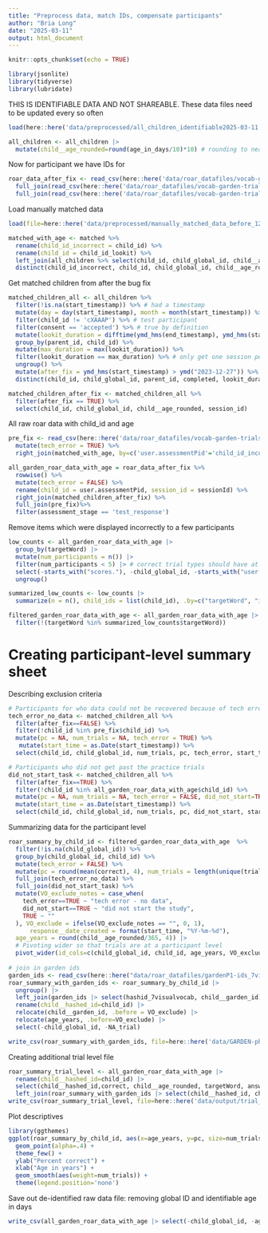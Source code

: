 ```yaml
---
title: "Preprocess data, match IDs, compensate participants"
author: "Bria Long"
date: "2025-03-11"
output: html_document
---
```


```r
knitr::opts_chunk$set(echo = TRUE)
```

```r
library(jsonlite)
library(tidyverse)
library(lubridate)
```

THIS IS IDENTIFIABLE DATA AND NOT SHAREABLE.
These data files need to be updated every so often
```r
load(here::here('data/preprocessed/all_children_identifiable2025-03-11.RData'))

all_children <- all_children |> 
  mutate(child__age_rounded=round(age_in_days/10)*10) # rounding to nearest tenth to de-identify
```

Now for participant we have IDs for
```r
roar_data_after_fix <- read_csv(here::here('data/roar_datafiles/vocab-garden-trials-04262024-v2.csv')) %>%
  full_join(read_csv(here::here('data/roar_datafiles/vocab-garden-trials-04262024-v1.csv'))) %>%
  full_join(read_csv(here::here('data/roar_datafiles/vocab-garden-trials-04262024-08262024.csv')))
```

Load manually matched data
```r
load(file=here::here('data/preprocessed/manually_matched_data_before_122823.RData'))

matched_with_age <- matched %>%
  rename(child_id_incorrect = child_id) %>%
  rename(child_id = child_id_lookit) %>%
  left_join(all_children %>% select(child_id, child_global_id, child__age_rounded)) %>% # add back age
  distinct(child_id_incorrect, child_id, child_global_id, child__age_rounded) # keeping distinct entry in case participant tried to participate multiple times in the same day
```

Get matched children from after the bug fix 
```r
matched_children_all <- all_children %>%
  filter(!is.na(start_timestamp)) %>% # had a timestamp
  mutate(day = day(start_timestamp), month = month(start_timestamp)) %>%
  filter(child_id != 'cXAAAP') %>% # test participant
  filter(consent == 'accepted') %>% # true by definition
  mutate(lookit_duration = difftime(ymd_hms(end_timestamp), ymd_hms(start_timestamp), units='mins')) %>%
  group_by(parent_id, child_id) %>%
  mutate(max_duration = max(lookit_duration)) %>%
  filter(lookit_duration == max_duration) %>% # only get one session per child, sometimes they attempted twice
  ungroup() %>%
  mutate(after_fix = ymd_hms(start_timestamp) > ymd("2023-12-27")) %>%
  distinct(child_id, child_global_id, parent_id, completed, lookit_duration, start_timestamp, child__age_rounded, after_fix, session_id)

matched_children_after_fix <- matched_children_all %>%
  filter(after_fix == TRUE) %>% 
  select(child_id, child_global_id, child__age_rounded, session_id)
```

All raw roar data with child_id and age
```r
pre_fix <- read_csv(here::here('data/roar_datafiles/vocab-garden-trials-122723.csv')) %>%
  mutate(tech_error = TRUE) %>%
  right_join(matched_with_age, by=c('user.assessmentPid'='child_id_incorrect')) 

all_garden_roar_data_with_age = roar_data_after_fix %>%
  rowwise() %>%
  mutate(tech_error = FALSE) %>%
  rename(child_id = user.assessmentPid, session_id = sessionId) %>%
  right_join(matched_children_after_fix) %>% 
  full_join(pre_fix)%>%
  filter(assessment_stage == 'test_response')
```
Remove items which were displayed incorrectly to a few participants
```r
low_counts <- all_garden_roar_data_with_age |>
  group_by(targetWord) |>
  mutate(num_participants = n()) |>
  filter(num_participants < 5) |> # correct trial types should have at least 10 participants 
  select(-starts_with("scores."), -child_global_id, -starts_with("user.")) |>
  ungroup()

summarized_low_counts <- low_counts |>
  summarize(n = n(), child_ids = list(child_id), .by=c("targetWord", "itemSource"))

filtered_garden_roar_data_with_age <- all_garden_roar_data_with_age |>
  filter(!(targetWord %in% summarized_low_counts$targetWord))
```

# Creating participant-level summary sheet

Describing exclusion criteria
```r
# Participants for who data could not be recovered because of tech error
tech_error_no_data <- matched_children_all %>% 
  filter(after_fix==FALSE) %>%
  filter(!child_id %in% pre_fix$child_id) %>%
  mutate(pc = NA, num_trials = NA, tech_error = TRUE) %>%
   mutate(start_time = as.Date(start_timestamp)) %>%
  select(child_id, child_global_id, num_trials, pc, tech_error, start_time, child__age_rounded)

# Participants who did not get past the practice trials
did_not_start_task <- matched_children_all %>% 
  filter(after_fix==TRUE) %>%
  filter(!child_id %in% all_garden_roar_data_with_age$child_id) %>%
  mutate(pc = NA, num_trials = NA, tech_error = FALSE, did_not_start=TRUE) %>%
  mutate(start_time = as.Date(start_timestamp)) %>%
  select(child_id, child_global_id, num_trials, pc, did_not_start, start_time, child__age_rounded)
```

Summarizing data for the participant level
```r
roar_summary_by_child_id <- filtered_garden_roar_data_with_age  %>%
  filter(!is.na(child_global_id)) %>%
  group_by(child_global_id, child_id) %>%
  mutate(tech_error = FALSE) %>%
  mutate(pc = round(mean(correct), 4), num_trials = length(unique(trialId))) %>%
  full_join(tech_error_no_data) %>%
  full_join(did_not_start_task) %>%
  mutate(VO_exclude_notes = case_when(
    tech_error==TRUE ~ "tech error - no data",
    did_not_start==TRUE ~ "did not start the study",
    TRUE ~ ""
  ), VO_exclude = ifelse(VO_exclude_notes == "", 0, 1),
      response__date_created = format(start_time, "%Y-%m-%d"),
  age_years = round(child__age_rounded/365, 4)) |>
  # Pivoting wider so that trials are at a participant level 
  pivot_wider(id_cols=c(child_global_id, child_id, age_years, VO_exclude, VO_exclude_notes, response__date_created, pc, num_trials), names_from="targetWord", values_from="correct", names_glue = "{targetWord}_trial")
  
# join in garden ids
garden_ids <- read_csv(here::here("data/roar_datafiles/gardenP1-ids_7visualvocab_identifiable.csv"))
roar_summary_with_garden_ids <- roar_summary_by_child_id |>
  ungroup() |>
  left_join(garden_ids |> select(hashid_7visualvocab, child__garden_id), by=c("child_id"="hashid_7visualvocab")) |>
  rename(child__hashed_id=child_id) |>
  relocate(child__garden_id, .before = VO_exclude) |>
  relocate(age_years, .before=VO_exclude) |>
  select(-child_global_id, -NA_trial) 

write_csv(roar_summary_with_garden_ids, file=here::here('data/GARDEN-phase1_study-visualvocab_data.csv'))
```

Creating additional trial level file
```r
roar_summary_trial_level <- all_garden_roar_data_with_age |>
  rename(child__hashed_id=child_id) |>
  select(child__hashed_id,correct, child__age_rounded, targetWord, answerWord, trial_index, rt, options, itemSource) |>
  left_join(roar_summary_with_garden_ids |> select(child__hashed_id, child__garden_id, pc))
write_csv(roar_summary_trial_level, file=here::here('data/output/trial_level_summary.csv'))
```

Plot descriptives
```r
library(ggthemes)
ggplot(roar_summary_by_child_id, aes(x=age_years, y=pc, size=num_trials)) +
  geom_point(alpha=.4) +
  theme_few() +
  ylab("Percent correct") +
  xlab("Age in years") +
  geom_smooth(aes(weight=num_trials)) +
  theme(legend.position='none')
```

Save out de-identified raw data file: removing global ID and identifiable age in days
```r
write_csv(all_garden_roar_data_with_age |> select(-child_global_id, -age_in_days), file=here::here('data/output/all_garden_roar_data_with_age.csv'))
```



